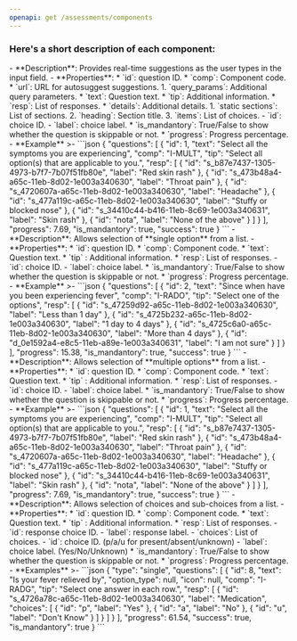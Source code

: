 ```yaml
---
openapi: get /assessments/components
---
```


### Here's a short description of each component:
<Tabs>
  <Tab title="Autosuggest(I-ASTG)">
    - **Description**: Provides real-time suggestions as the user types in the input field.
    - **Properties**:
        * `id`: question ID.
        * `comp`: Component code.
        * `url`: URL for autosuggest suggestions.
            1. `query_params`: Additional query parameters.
        * `text`: Question text.
        * `tip`: Additional information.
        * `resp`: List of responses.
        * `details`: Additional details.
            1. `static sections`: List of sections.
            2. `heading`: Section title.
            3. `items`: List of choices.
                - `id`: choice ID.
                - `label`: choice label.
        * `is_mandantory`: True/False to show whether the question is skippable or not.
        * `progress`: Progress percentage.
    - **Example** >-
        ```json
        {
            "questions": [
                {
                    "id": 1,
                    "text": "Select all the symptoms you are experiencing",
                    "comp": "I-MULT",
                    "tip": "Select all option(s) that are applicable to you.",
                    "resp": [
                        {
                            "id": "s_b87e7437-1305-4973-b7f7-7b07f51fb80e",
                            "label": "Red skin rash"
                        },
                        {
                            "id": "s_473b48a4-a65c-11eb-8d02-1e003a340630",
                            "label": "Throat pain"
                        },
                        {
                            "id": "s_4720607a-a65c-11eb-8d02-1e003a340630",
                            "label": "Headache"
                        },
                        {
                            "id": "s_477a119c-a65c-11eb-8d02-1e003a340630",
                            "label": "Stuffy or blocked nose"
                        },
                        {
                            "id": "s_34410c44-b416-11eb-8c69-1e003a340631",
                            "label": "Skin rash"
                        },
                        {
                            "id": "nota",
                            "label": "None of the above"
                        }
                    ]
                }
            ],
            "progress": 7.69,
            "is_mandantory": true,
            "success": true
        }
        ```

  </Tab>
  <Tab title="Single-Select(I-RADO)">
    - **Description**: Allows selection of **single option** from a list.
    - **Properties**:
        * `id`: question ID.
        * `comp`: Component code.
        * `text`: Question text.
        * `tip` : Additional information.
        * `resp`: List of responses.
            - `id`: choice ID.
            - `label`: choice label.
        * `is_mandantory`: True/False to show whether the question is skippable or not.
        * `progress`: Progress percentage.
    - **Example** >-
        ```json
        {
            "questions": [
                {
                    "id": 2,
                    "text": "Since when have you been experiencing fever",
                    "comp": "I-RADO",
                    "tip": "Select one of the options",
                    "resp": [
                        {
                            "id": "s_47259d92-a65c-11eb-8d02-1e003a340630",
                            "label": "Less than 1 day"
                        },
                        {
                            "id": "s_4725b232-a65c-11eb-8d02-1e003a340630",
                            "label": "1 day to 4 days"
                        },
                        {
                            "id": "s_4725c6a0-a65c-11eb-8d02-1e003a340630",
                            "label": "More than 4 days"
                        },
                        {
                            "id": "d_0e1592a4-e8c5-11eb-a89e-1e003a340631",
                            "label": "I am not sure"
                        }
                    ]
                }
            ],
            "progress": 15.38,
            "is_mandantory": true,
            "success": true
        }
        ```
  </Tab>
  <Tab title="Multi-Select(I-MULT)">
    - **Description**: Allows selection of **multiple options** from a list.
    - **Properties**:
        * `id`: question ID.
        * `comp`: Component code.
        * `text`: Question text.
        * `tip` : Additional information.
        * `resp`: List of responses.
            - `id`: choice ID.
            - `label`: choice label.
        * `is_mandantory`: True/False to show whether the question is skippable or not.
        * `progress`: Progress percentage.
    - **Example** >-
        ```json
        {
            "questions": [
                {
                    "id": 1,
                    "text": "Select all the symptoms you are experiencing",
                    "comp": "I-MULT",
                    "tip": "Select all option(s) that are applicable to you.",
                    "resp": [
                        {
                            "id": "s_b87e7437-1305-4973-b7f7-7b07f51fb80e",
                            "label": "Red skin rash"
                        },
                        {
                            "id": "s_473b48a4-a65c-11eb-8d02-1e003a340630",
                            "label": "Throat pain"
                        },
                        {
                            "id": "s_4720607a-a65c-11eb-8d02-1e003a340630",
                            "label": "Headache"
                        },
                        {
                            "id": "s_477a119c-a65c-11eb-8d02-1e003a340630",
                            "label": "Stuffy or blocked nose"
                        },
                        {
                            "id": "s_34410c44-b416-11eb-8c69-1e003a340631",
                            "label": "Skin rash"
                        },
                        {
                            "id": "nota",
                            "label": "None of the above"
                        }
                    ]
                }
            ],
            "progress": 7.69,
            "is_mandantory": true,
            "success": true
        }
        ```
  </Tab>
  <Tab title="Radio Group(I-RADG)">
    - **Description**: Allows selection of choices and sub-choices from a list.
    - **Properties**:
        * `id`: question ID.
        * `comp`: Component code.
        * `text`: Question text.
        * `tip` : Additional information.
        * `resp`: List of responses.
            - `id`: response choice ID.
            - `label`: response label.
            - `choices`: List of choices.
                - `id`: choice ID. (p/a/u for present/absent/unknown)
                - `label`: choice label. (Yes/No/Unknown)
        * `is_mandantory`: True/False to show whether the question is skippable or not.
        * `progress`: Progress percentage.
    - **Examples** >-
        ```json
        {
            "type": "single",
            "questions": [
                {
                    "id": 8,
                    "text": "Is your fever relieved by",
                    "option_type": null,
                    "icon": null,
                    "comp": "I-RADG",
                    "tip": "Select one answer in each row.",
                    "resp": [
                        {
                            "id": "s_4726a78c-a65c-11eb-8d02-1e003a340630",
                            "label": "Medication",
                            "choices": [
                                {
                                    "id": "p",
                                    "label": "Yes"
                                },
                                {
                                    "id": "a",
                                    "label": "No"
                                },
                                {
                                    "id": "u",
                                    "label": "Don't Know"
                                }
                            ]
                        }
                    ]
                }
            ],
            "progress": 61.54,
            "success": true,
            "is_mandantory": true
        }
        ```
  </Tab>
</Tabs>
